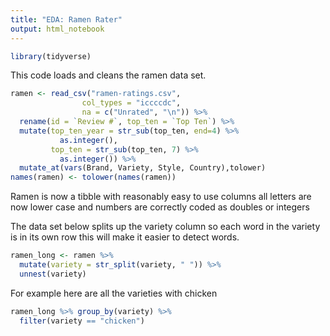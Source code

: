 ```yaml
---
title: "EDA: Ramen Rater"
output: html_notebook
---
```



```r
library(tidyverse)
```

This code loads and cleans the ramen data set.

```r
ramen <- read_csv("ramen-ratings.csv",
                col_types = "iccccdc",
                na = c("Unrated", "\n")) %>%
  rename(id = `Review #`, top_ten = `Top Ten`) %>%
  mutate(top_ten_year = str_sub(top_ten, end=4) %>%
           as.integer(),
         top_ten = str_sub(top_ten, 7) %>%
           as.integer()) %>%
  mutate_at(vars(Brand, Variety, Style, Country),tolower)
names(ramen) <- tolower(names(ramen))
```

Ramen is now a tibble with reasonably easy to use columns all letters are now lower case and numbers are correctly coded as doubles or integers

The data set below splits up the variety column so each word in the variety is in its own row this will make it easier to detect words.

```r
ramen_long <- ramen %>%
  mutate(variety = str_split(variety, " ")) %>%
  unnest(variety)
```

For example here are all the varieties with chicken

```r
ramen_long %>% group_by(variety) %>%
  filter(variety == "chicken")
```
